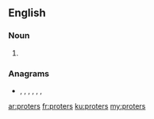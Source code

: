 ==English==

===Noun===
{{head|en|noun plural form}}

# {{plural of|proter|lang=en}}

===Anagrams===
* {{l|en|perrots}}, {{l|en|porrets}}, {{l|en|porters}}, {{l|en|presort}}, {{l|en|pretors}}, {{l|en|reports}}, {{l|en|sporter}}

[[ar:proters]]
[[fr:proters]]
[[ku:proters]]
[[my:proters]]
